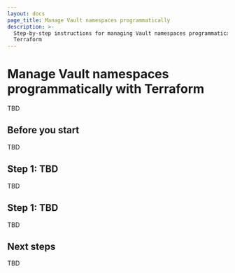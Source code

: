 ```yaml
---
layout: docs
page_title: Manage Vault namespaces programmatically
description: >-
  Step-by-step instructions for managing Vault namespaces programmatically with
  Terraform
---
```


# Manage Vault namespaces programmatically with Terraform

TBD

## Before you start

TBD

## Step 1: TBD

TBD

## Step 1: TBD

TBD

## Next steps

TBD